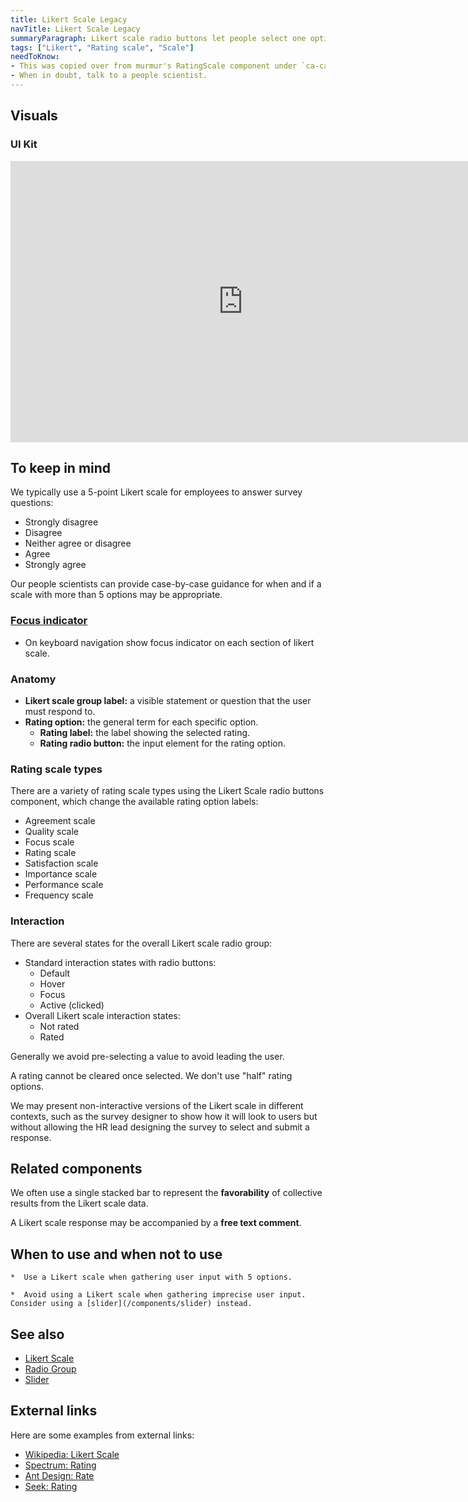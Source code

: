 ```yaml
---
title: Likert Scale Legacy
navTitle: Likert Scale Legacy
summaryParagraph: Likert scale radio buttons let people select one option in a Likert scale ranging from strongly disagree to strongly agree.
tags: ["Likert", "Rating scale", "Scale"]
needToKnow:
- This was copied over from murmur's RatingScale component under `ca-capture`.
- When in doubt, talk to a people scientist.
---
```



## Visuals

### UI Kit

<iframe style="border: none;" width="744" height="450" src="https://www.figma.com/embed?embed_host=share&url=https%3A%2F%2Fwww.figma.com%2Ffile%2Fe3TyAOZKfLg9cA01Iy1Mgm%2FKaizen-Site-embed%3Fnode-id%3D57372%253A1444&chrome=DOCUMENTATION" allowfullscreen></iframe>

## To keep in mind

We typically use a 5-point Likert scale for employees to answer survey questions:

- Strongly disagree
- Disagree
- Neither agree or disagree
- Agree
- Strongly agree

Our people scientists can provide case-by-case guidance for when and if a scale with more than 5 options may be appropriate.

### [Focus indicator](/guidelines/interaction-states)
- On keyboard navigation show focus indicator on each section of likert scale.

### Anatomy

- **Likert scale group label:** a visible statement or question that the user must respond to.
- **Rating option:** the general term for each specific option.
    - **Rating label:** the label showing the selected rating.
    - **Rating radio button:** the input element for the rating option.

### Rating scale types

There are a variety of rating scale types using the Likert Scale radio buttons component, which change the available rating option labels:

- Agreement scale
- Quality scale
- Focus scale
- Rating scale
- Satisfaction scale
- Importance scale
- Performance scale
- Frequency scale

### Interaction

There are several states for the overall Likert scale radio group:

- Standard interaction states with radio buttons:
    - Default
    - Hover
    - Focus
    - Active (clicked)
- Overall Likert scale interaction states:
    - Not rated
    - Rated

Generally we avoid pre-selecting a value to avoid leading the user.

A rating cannot be cleared once selected. We don't use "half" rating options.

We may present non-interactive versions of the Likert scale in different contexts, such as the survey designer to show how it will look to users but without allowing the HR lead designing the survey to select and submit a response.

## Related components

We often use a single stacked bar to represent the **favorability** of collective results from the Likert scale data.

A Likert scale response may be accompanied by a **free text comment**.

## When to use and when not to use

<WhenToUseAndWhenNotToUse>
  <WhenToUse>

    *  Use a Likert scale when gathering user input with 5 options.

  </WhenToUse>
  <WhenNotToUse>

    *  Avoid using a Likert scale when gathering imprecise user input. Consider using a [slider](/components/slider) instead.

  </WhenNotToUse>
</WhenToUseAndWhenNotToUse>

## See also

*   [Likert Scale](/components/likert-scale)
*   [Radio Group](/components/radio-group)
*   [Slider](/components/slider)

## External links

Here are some examples from external links:

- [Wikipedia: Likert Scale](https://en.wikipedia.org/wiki/Likert_scale)
- [Spectrum: Rating](https://spectrum.adobe.com/page/rating/)
- [Ant Design: Rate](https://ant.design/components/rate/#When-To-Use)
- [Seek: Rating](https://seek-oss.github.io/braid-design-system/components/Rating)
